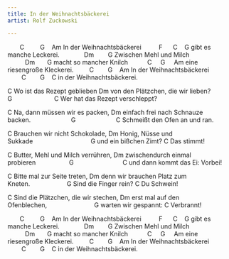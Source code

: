 ```yaml
---
title: In der Weihnachtsbäckerei
artist: Rolf Zuckowski

---
```


       C         G    Am
In der Weihnachtsbäckerei 
         F      C    G
gibt es manche Leckerei.    
         Dm        G
Zwischen Mehl und Milch  
          Dm       G
macht so mancher Knilch    
      C     G     Am
eine riesengroße Kleckerei. 
        C        G    Am
In der Weihnachtsbäckerei  
        C        G    C
in der Weihnachtsbäckerei. 

C
Wo ist das Rezept geblieben
Dm
von den Plätzchen, die wir lieben?
G                        C
Wer hat das Rezept verschleppt?

C
Na, dann müssen wir es packen,
Dm
einfach frei nach Schnauze backen.                      
G                       C
Schmeißt den Ofen an und ran.

C
Brauchen wir nicht Schokolade,
Dm
Honig, Nüsse und Sukkade                                
G
und ein bißchen Zimt?
C
Das stimmt!

C
Butter, Mehl und Milch verrühren,
Dm
zwischendurch einmal probieren                  
G                            C
und dann kommt das Ei: Vorbei!

C
Bitte mal zur Seite treten,
Dm
denn wir brauchen Platz zum Kneten.                     
G
Sind die Finger rein?
C
Du Schwein!

C
Sind die Plätzchen, die wir stechen,
Dm
erst mal auf den Ofenblechen,                           
G
warten wir gespannt:
C
Verbrannt! 

       C         G    Am
In der Weihnachtsbäckerei 
         F      C    G
gibt es manche Leckerei.    
         Dm        G
Zwischen Mehl und Milch  
          Dm       G
macht so mancher Knilch    
      C     G     Am
eine riesengroße Kleckerei. 
        C        G    Am
In der Weihnachtsbäckerei  
        C        G    C
in der Weihnachtsbäckerei. 
